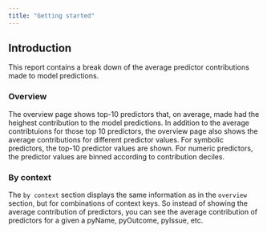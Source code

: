 ```yaml
---
title: "Getting started"
---
```


## Introduction

This report contains a break down of the average predictor contributions made to model predictions.

### Overview

The overview page shows top-10 predictors that, on average, made had the heighest contribution to the model predictions.
In addition to the average contribtuions for those top 10 predictors, the overview page also shows the average contributions for different predictor values. For symbolic predictors, the top-10 predictor values are shown. For numeric predictors, the predictor values are binned according to contribution deciles.

### By context

The `by context` section displays the same information as in the `overview` section, but for combinations of context keys. So instead of showing the average contribution of predictors, you can see the average contribution of predictors for a given a pyName, pyOutcome, pyIssue, etc.
